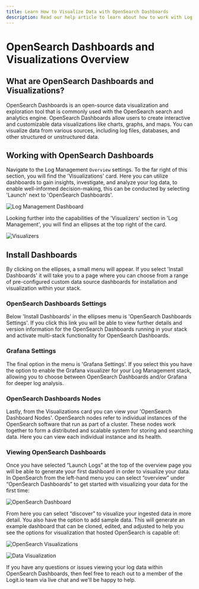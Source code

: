 ```yaml
---
title: Learn How to Visualize Data with OpenSearch Dashboards
description: Read our help article to learn about how to work with Log Management Vizualizers and Dashboards in Logit.io
---
```


# OpenSearch Dashboards and Visualizations Overview

## What are OpenSearch Dashboards and Visualizations?

OpenSearch Dashboards is an open-source data visualization and 
exploration tool that is commonly used with the OpenSearch search 
and analytics engine. OpenSearch Dashboards allow users to create 
interactive and customizable data visualizations like charts, graphs, 
and maps. You can visualize data from various sources, including 
log files, databases, and other structured or unstructured data.

## Working with OpenSearch Dashboards

Navigate to the Log Management `Overview` settings. To the far 
right of this section, you will find the 'Visualizations' card. 
Here you can utilize dashboards to gain insights, investigate, 
and analyze your log data, to enable well-informed decision-making, 
this can be conducted by selecting 'Launch' next to 'OpenSearch Dashboards'.

![Log Management Dashboard](@/images/help/log-management/visualizers/log-management-dashboard.png)

Looking further into the capabilities of the 'Visualizers' section in 
'Log Management', you will find an ellipses at the top right of the card.

![Visualizers](@/images/help/log-management/visualizers/visualizers.png)

## Install Dashboards

By clicking on the ellipses, a small menu will appear. If you select 
'Install Dashboards' it will take you to a page where you can choose 
from a range of pre-configured custom data source dashboards for 
installation and visualization within your stack.

### OpenSearch Dashboards Settings

Below 'Install Dashboards' in the ellipses menu is 'OpenSearch Dashboards Settings'. 
If you click this link you will be able to view further details and version 
information for the OpenSearch Dashboards running in your stack and activate 
multi-stack functionality for OpenSearch Dashboards.

### Grafana Settings

The final option in the menu is 'Grafana Settings'. If you select this you 
have the option to enable the Grafana visualizer for your Log Management stack, 
allowing you to choose between OpenSearch Dashboards and/or Grafana 
for deeper log analysis.

### OpenSearch Dashboards Nodes

Lastly, from the Visualizations card you can view your 'OpenSearch Dashboard Nodes'. 
OpenSearch nodes refer to individual instances of the OpenSearch software that 
run as part of a cluster. These nodes work together to form a distributed and 
scalable system for storing and searching data. Here you can view each 
individual instance and its health.

### Viewing OpenSearch Dashboards

Once you have selected “Launch Logs” at the top of the overview page you will be 
able to generate your first dashboard in order to visualize your data. In OpenSearch 
from the left-hand menu you can select “overview” under “OpenSearch Dashboards” to 
get started with visualizing your data for the first time:

![OpenSearch Dashboard](@/images/help/log-management/visualizers/opensearch-dashboard.png)

From here you can select “discover” to visualize your ingested data in more detail. 
You also have the option to add sample data. This will generate an example dashboard 
that can be cloned, edited, and adjusted to help you see the options for 
visualization that hosted OpenSearch is capable of:

![OpenSearch Visualizations](@/images/help/log-management/visualizers/opensearch-visualization.png)

![Data Visualization](@/images/help/log-management/visualizers/data-visualization.png)

If you have any questions or issues viewing your log data within OpenSearch Dashboards, 
then feel free to reach out to a member of the Logit.io team via live chat and we'll be happy to help.
